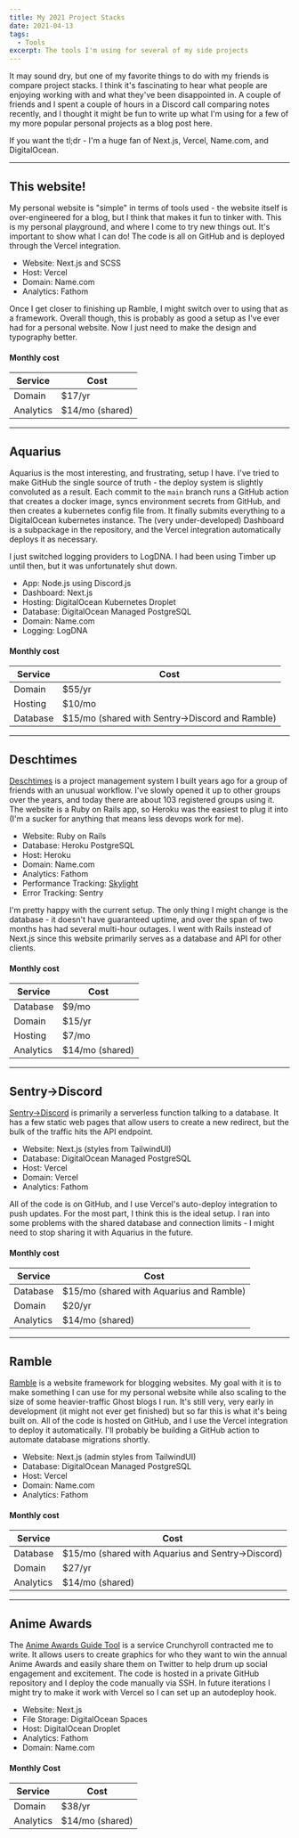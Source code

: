 ```yaml
---
title: My 2021 Project Stacks
date: 2021-04-13
tags:
  - Tools
excerpt: The tools I'm using for several of my side projects
---
```


It may sound dry, but one of my favorite things to do with my friends is compare project stacks. I think it's fascinating to hear what people are enjoying working with and what they've been disappointed in. A couple of friends and I spent a couple of hours in a Discord call comparing notes recently, and I thought it might be fun to write up what I'm using for a few of my more popular personal projects as a blog post here.

If you want the tl;dr - I'm a huge fan of Next.js, Vercel, Name.com, and DigitalOcean.

---

## This website!

My personal website is "simple" in terms of tools used - the website itself is over-engineered for a blog, but I think that makes it fun to tinker with. This is my personal playground, and where I come to try new things out. It's important to show what I can do! The code is all on GitHub and is deployed through the Vercel integration.

- Website: Next.js and SCSS
- Host: Vercel
- Domain: Name.com
- Analytics: Fathom

Once I get closer to finishing up Ramble, I might switch over to using that as a framework. Overall though, this is probably as good a setup as I've ever had for a personal website. Now I just need to make the design and typography better.

#### Monthly cost

| Service   | Cost            |
| --------- | --------------- |
| Domain    | $17/yr          |
| Analytics | $14/mo (shared) |

---

## Aquarius

Aquarius is the most interesting, and frustrating, setup I have. I've tried to make GitHub the single source of truth - the deploy system is slightly convoluted as a result. Each commit to the `main` branch runs a GitHub action that creates a docker image, syncs environment secrets from GitHub, and then creates a kubernetes config file from. It finally submits everything to a DigitalOcean kubernetes instance. The (very under-developed) Dashboard is a subpackage in the repository, and the Vercel integration automatically deploys it as necessary.

I just switched logging providers to LogDNA. I had been using Timber up until then, but it was unfortunately shut down.

- App: Node.js using Discord.js
- Dashboard: Next.js
- Hosting: DigitalOcean Kubernetes Droplet
- Database: DigitalOcean Managed PostgreSQL
- Domain: Name.com
- Logging: LogDNA

#### Monthly cost

| Service  | Cost                                                |
| -------- | --------------------------------------------------- |
| Domain   | $55/yr                                              |
| Hosting  | $10/mo                                              |
| Database | $15/mo (shared with Sentry&rarr;Discord and Ramble) |

---

## Deschtimes

[Deschtimes](https://deschtimes.com) is a project management system I built years ago for a group of friends with an unusual workflow. I've slowly opened it up to other groups over the years, and today there are about 103 registered groups using it. The website is a Ruby on Rails app, so Heroku was the easiest to plug it into (I'm a sucker for anything that means less devops work for me).

- Website: Ruby on Rails
- Database: Heroku PostgreSQL
- Host: Heroku
- Domain: Name.com
- Analytics: Fathom
- Performance Tracking: [Skylight](https://skylight.io)
- Error Tracking: Sentry

I'm pretty happy with the current setup. The only thing I might change is the database - it doesn't have guaranteed uptime, and over the span of two months has had several multi-hour outages. I went with Rails instead of Next.js since this website primarily serves as a database and API for other clients.

#### Monthly cost

| Service   | Cost            |
| --------- | --------------- |
| Database  | $9/mo           |
| Domain    | $15/yr          |
| Hosting   | $7/mo           |
| Analytics | $14/mo (shared) |

---

## Sentry&rarr;Discord

[Sentry&rarr;Discord](https://sentrydiscord.dev) is primarily a serverless function talking to a database. It has a few static web pages that allow users to create a new redirect, but the bulk of the traffic hits the API endpoint.

- Website: Next.js (styles from TailwindUI)
- Database: DigitalOcean Managed PostgreSQL
- Host: Vercel
- Domain: Vercel
- Analytics: Fathom

All of the code is on GitHub, and I use Vercel's auto-deploy integration to push updates. For the most part, I think this is the ideal setup. I ran into some problems with the shared database and connection limits - I might need to stop sharing it with Aquarius in the future.

#### Monthly cost

| Service   | Cost                                     |
| --------- | ---------------------------------------- |
| Database  | $15/mo (shared with Aquarius and Ramble) |
| Domain    | $20/yr                                   |
| Analytics | $14/mo (shared)                          |

---

## Ramble

[Ramble](https://ramble.pub) is a website framework for blogging websites. My goal with it is to make something I can use for my personal website while also scaling to the size of some heavier-traffic Ghost blogs I run. It's still very, very early in development (it might not ever get finished) but so far this is what it's being built on. All of the code is hosted on GitHub, and I use the Vercel integration to deploy it automatically. I'll probably be building a GitHub action to automate database migrations shortly.

- Website: Next.js (admin styles from TailwindUI)
- Database: DigitalOcean Managed PostgreSQL
- Host: Vercel
- Domain: Name.com
- Analytics: Fathom

#### Monthly cost

| Service   | Cost                                                  |
| --------- | ----------------------------------------------------- |
| Database  | $15/mo (shared with Aquarius and Sentry&rarr;Discord) |
| Domain    | $27/yr                                                |
| Analytics | $14/mo (shared)                                       |

---

## Anime Awards

The [Anime Awards Guide Tool](https://animeawards.guide) is a service Crunchyroll contracted me to write. It allows users to create graphics for who they want to win the annual Anime Awards and easily share them on Twitter to help drum up social engagement and excitement. The code is hosted in a private GitHub repository and I deploy the code manually via SSH. In future iterations I might try to make it work with Vercel so I can set up an autodeploy hook.

- Website: Next.js
- File Storage: DigitalOcean Spaces
- Host: DigitalOcean Droplet
- Analytics: Fathom
- Domain: Name.com

#### Monthly Cost

| Service   | Cost            |
| --------- | --------------- |
| Domain    | $38/yr          |
| Analytics | $14/mo (shared) |
